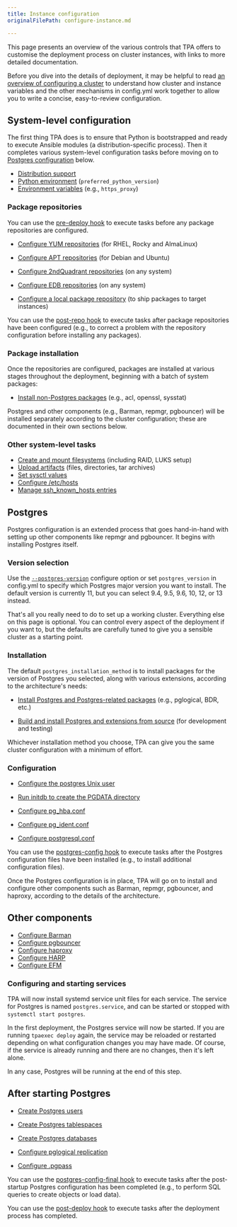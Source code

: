 ```yaml
---
title: Instance configuration
originalFilePath: configure-instance.md

---
```


This page presents an overview of the various controls that TPA
offers to customise the deployment process on cluster instances, with
links to more detailed documentation.

Before you dive into the details of deployment, it may be helpful to
read [an overview of configuring a cluster](configure-cluster) to
understand how cluster and instance variables and the other mechanisms
in config.yml work together to allow you to write a concise,
easy-to-review configuration.

## System-level configuration

The first thing TPA does is to ensure that Python is bootstrapped
and ready to execute Ansible modules (a distribution-specific process).
Then it completes various system-level configuration tasks before moving
on to [Postgres configuration](#postgres) below.

-   [Distribution support](reference/distributions)
-   [Python environment](reference/python) (`preferred_python_version`)
-   [Environment variables](reference/target_environment) (e.g., `https_proxy`)

### Package repositories

You can use the
[pre-deploy hook](tpaexec-hooks#pre-deploy)
to execute tasks before any package repositories are configured.

-   [Configure YUM repositories](reference/yum_repositories)
    (for RHEL, Rocky and AlmaLinux)

-   [Configure APT repositories](reference/apt_repositories)
    (for Debian and Ubuntu)

-   [Configure 2ndQuadrant repositories](reference/tpa_2q_repositories)
    (on any system)

-   [Configure EDB repositories](reference/edb_repositories)
    (on any system)

-   [Configure a local package repository](reference/local-repo)
    (to ship packages to target instances)

You can use the
[post-repo hook](tpaexec-hooks#post-repo)
to execute tasks after package repositories have been configured (e.g.,
to correct a problem with the repository configuration before installing
any packages).

### Package installation

Once the repositories are configured, packages are installed at various
stages throughout the deployment, beginning with a batch of system
packages:

-   [Install non-Postgres packages](reference/packages)
    (e.g., acl, openssl, sysstat)

Postgres and other components (e.g., Barman, repmgr, pgbouncer) will be
installed separately according to the cluster configuration; these are
documented in their own sections below.

### Other system-level tasks

-   [Create and mount filesystems](reference/volumes) (including RAID,
    LUKS setup)
-   [Upload artifacts](reference/artifacts) (files, directories,
    tar archives)
-   [Set sysctl values](reference/sysctl_values)
-   [Configure /etc/hosts](reference/hosts)
-   [Manage ssh_known_hosts entries](reference/manage_ssh_hostkeys)

## Postgres

Postgres configuration is an extended process that goes hand-in-hand
with setting up other components like repmgr and pgbouncer. It begins
with installing Postgres itself.

### Version selection

Use the
[`--postgres-version`](tpaexec-configure#software-versions)
configure option or set `postgres_version` in config.yml to specify
which Postgres major version you want to install. The default version is
currently 11, but you can select 9.4, 9.5, 9.6, 10, 12, or 13 instead.

That's all you really need to do to set up a working cluster. Everything
else on this page is optional. You can control every aspect of the
deployment if you want to, but the defaults are carefully tuned to give
you a sensible cluster as a starting point.

### Installation

The default `postgres_installation_method` is to install packages for
the version of Postgres you selected, along with various extensions,
according to the architecture's needs:

-   [Install Postgres and Postgres-related packages](reference/postgres_installation_method_pkg)
    (e.g., pglogical, BDR, etc.)

-   [Build and install Postgres and extensions from source](reference/postgres_installation_method_src)
    (for development and testing)

Whichever installation method you choose, TPA can give you the same
cluster configuration with a minimum of effort.

### Configuration

-   [Configure the postgres Unix user](reference/postgres_user)

-   [Run initdb to create the PGDATA directory](reference/initdb)

-   [Configure pg_hba.conf](reference/pg_hba.conf)

-   [Configure pg_ident.conf](reference/pg_ident.conf)

-   [Configure postgresql.conf](reference/postgresql.conf)

You can use the
[postgres-config hook](tpaexec-hooks#postgres-config)
to execute tasks after the Postgres configuration files have been
installed (e.g., to install additional configuration files).

Once the Postgres configuration is in place, TPA will go on to
install and configure other components such as Barman, repmgr,
pgbouncer, and haproxy, according to the details of the architecture.

## Other components

-   [Configure Barman](reference/barman)
-   [Configure pgbouncer](reference/pgbouncer)
-   [Configure haproxy](reference/haproxy)
-   [Configure HARP](reference/harp)
-   [Configure EFM](reference/efm)

### Configuring and starting services

TPA will now install systemd service unit files for each service.
The service for Postgres is named `postgres.service`, and can be started
or stopped with `systemctl start postgres`.

In the first deployment, the Postgres service will now be started. If
you are running `tpaexec deploy` again, the service may be reloaded or
restarted depending on what configuration changes you may have made. Of
course, if the service is already running and there are no changes, then
it's left alone.

In any case, Postgres will be running at the end of this step.

## After starting Postgres

-   [Create Postgres users](reference/postgres_users)

-   [Create Postgres tablespaces](reference/postgres_tablespaces)

-   [Create Postgres databases](reference/postgres_databases)

-   [Configure pglogical replication](reference/pglogical)

-   [Configure .pgpass](reference/pgpass)

You can use the
[postgres-config-final hook](tpaexec-hooks#postgres-config-final)
to execute tasks after the post-startup Postgres configuration has been
completed (e.g., to perform SQL queries to create objects or load data).

You can use the
[post-deploy hook](tpaexec-hooks#post-deploy)
to execute tasks after the deployment process has completed.
